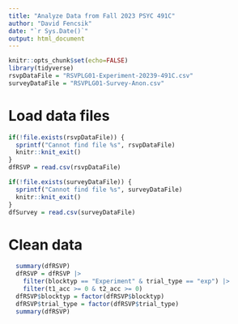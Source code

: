 ```yaml
---
title: "Analyze Data from Fall 2023 PSYC 491C"
author: "David Fencsik"
date: "`r Sys.Date()`"
output: html_document
---
```


```r
knitr::opts_chunk$set(echo=FALSE)
library(tidyverse)
rsvpDataFile = "RSVPLG01-Experiment-20239-491C.csv"
surveyDataFile = "RSVPLG01-Survey-Anon.csv"
```

# Load data files

```r
if(!file.exists(rsvpDataFile)) {
  sprintf("Cannot find file %s", rsvpDataFile)
  knitr::knit_exit()
}
dfRSVP = read.csv(rsvpDataFile)
```

```r
if(!file.exists(surveyDataFile)) {
  sprintf("Cannot find file %s", surveyDataFile)
  knitr::knit_exit()
}
dfSurvey = read.csv(surveyDataFile)
```

# Clean data

```r
  summary(dfRSVP)
  dfRSVP = dfRSVP |>
    filter(blocktyp == "Experiment" & trial_type == "exp") |>
    filter(t1_acc >= 0 & t2_acc >= 0)
  dfRSVP$blocktyp = factor(dfRSVP$blocktyp)
  dfRSVP$trial_type = factor(dfRSVP$trial_type)
  summary(dfRSVP)
```

